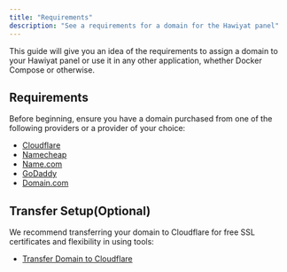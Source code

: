 ```yaml
---
title: "Requirements"
description: "See a requirements for a domain for the Hawiyat panel"
---
```


This guide will give you an idea of the requirements to assign a domain to your Hawiyat panel or use it in any other application, whether Docker Compose or otherwise.

## Requirements

Before beginning, ensure you have a domain purchased from one of the following providers or a provider of your choice:

- [Cloudflare](https://www.cloudflare.com/)
- [Namecheap](https://www.namecheap.com/domains/)
- [Name.com](https://www.name.com/)
- [GoDaddy](https://www.godaddy.com/)
- [Domain.com](https://www.domain.com/)


## Transfer Setup(Optional)

We recommend transferring your domain to Cloudflare for free SSL certificates and flexibility in using tools:

- [Transfer Domain to Cloudflare](https://developers.cloudflare.com/registrar/get-started/transfer-domain-to-cloudflare/)

